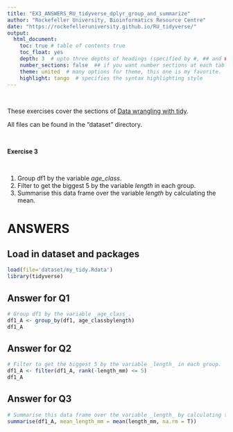 ```yaml
---
title: "EX3_ANSWERS_RU_tidyverse_dplyr_group_and_summarize"
author: "Rockefeller University, Bioinformatics Resource Centre"
date: "https://rockefelleruniversity.github.io/RU_tidyverse/"
output: 
  html_document:
    toc: true # table of contents true
    toc_float: yes
    depth: 3  # upto three depths of headings (specified by #, ## and ###)
    number_sections: false  ## if you want number sections at each table header
    theme: united  # many options for theme, this one is my favorite.
    highlight: tango  # specifies the syntax highlighting style
---
```

<p>&nbsp;</p>
These exercises cover the sections of [Data wrangling with tidy](https://rockefelleruniversity.github.io/RU_tidyverse/). 

All files can be found in the "dataset" directory.
<p>&nbsp;</p>
**Exercise 3**  
<p>&nbsp;</p>
1. Group df1 by the variable _age_class_. 
2. Filter to get the biggest 5 by the variable _length_ in each group. 
3. Summarise this data frame over the variable _length_ by calculating the mean. 

# ANSWERS

## Load in dataset and packages
```r
load(file='dataset/my_tidy.Rdata')
library(tidyverse)
```

## Answer for Q1
```r
# Group df1 by the variable _age_class_. 
df1_A <- group_by(df1, age_classbylength)
df1_A
```
## Answer for Q2
```r
# Filter to get the biggest 5 by the variable _length_ in each group. 
df1_A <- filter(df1_A, rank(-length_mm) <= 5)
df1_A
```
## Answer for Q3
```r
# Summarise this data frame over the variable _length_ by calculating the mean.
summarise(df1_A, mean_length_mm = mean(length_mm, na.rm = T))
```

